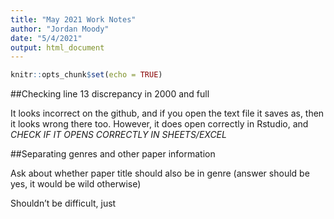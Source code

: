```yaml
---
title: "May 2021 Work Notes"
author: "Jordan Moody"
date: "5/4/2021"
output: html_document
---
```


```r
knitr::opts_chunk$set(echo = TRUE)
```

##Checking line 13 discrepancy in 2000 and full

It looks incorrect on the github, and if you open the text file it saves as, 
then it looks wrong there too. However, it does open correctly in Rstudio, and 
_CHECK IF IT OPENS CORRECTLY IN SHEETS/EXCEL_

##Separating genres and other paper information

Ask about whether paper title should also be in genre (answer should be yes,
it would be wild otherwise)

Shouldn't be difficult, just
